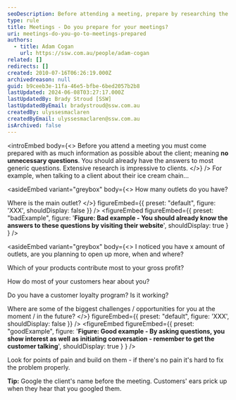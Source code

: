```yaml
---
seoDescription: Before attending a meeting, prepare by researching the client and having answers to generic questions, allowing for meaningful conversation.
type: rule
title: Meetings - Do you prepare for your meetings?
uri: meetings-do-you-go-to-meetings-prepared
authors:
  - title: Adam Cogan
    url: https://ssw.com.au/people/adam-cogan
related: []
redirects: []
created: 2010-07-16T06:26:19.000Z
archivedreason: null
guid: b9ceeb3e-11fa-46e5-bfbe-6bed2057b2b8
lastUpdated: 2024-06-08T03:27:17.000Z
lastUpdatedBy: Brady Stroud [SSW]
lastUpdatedByEmail: bradystroud@ssw.com.au
createdBy: ulyssesmaclaren
createdByEmail: ulyssesmaclaren@ssw.com.au
isArchived: false
---
```


<introEmbed
  body={<>
Before you attend a meeting you must come prepared with as much information as possible about the client; meaning **no unnecessary questions**. You should already have the answers to most generic questions. Extensive research is impressive to clients.
  </>}
/>
For example, when talking to a client about their ice cream chain...

<asideEmbed
  variant="greybox"
  body={<>
    How many outlets do you have?

Where is the main outlet?
  </>}
  figureEmbed={{
    preset: "default",
    figure: 'XXX',
    shouldDisplay: false
  }}
/>
<figureEmbed figureEmbed={{
  preset: "badExample",
  figure: '**Figure: Bad example - You should already know the answers to these questions by visiting their website**',
  shouldDisplay: true
} } />


<asideEmbed
  variant="greybox"
  body={<>
    I noticed you have x amount of outlets, are you planning to open up more, when and where?

Which of your products contribute most to your gross profit?

How do most of your customers hear about you?

Do you have a customer loyalty program? Is it working?

Where are some of the biggest challenges / opportunities for you at the moment / in the future?
  </>}
  figureEmbed={{
    preset: "default",
    figure: 'XXX',
    shouldDisplay: false
  }}
/>
<figureEmbed figureEmbed={{
  preset: "goodExample",
  figure: '**Figure: Good example - By asking questions, you show interest as well as initiating conversation - remember to get the customer talking**',
  shouldDisplay: true
} } />


Look for points of pain and build on them - if there's no pain it's hard to fix the problem properly.

**Tip:** Google the client's name before the meeting. Customers' ears prick up when they hear that you googled them.
